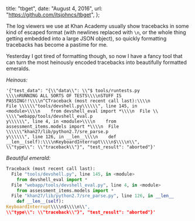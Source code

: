   title: "tbget",
  date: "August 4, 2016",
  url: "https://github.com/itsjohncs/tbget",
};

The log viewers we use at Khan Academy usually show tracebacks in some kind of escaped format (with newlines replaced with `\n`, or the whole thing getting embedded into a large JSON object), so quickly formatting tracebacks has become a pastime for me.

Yesterday I got tired of formatting though, so now I have a fancy tool that can turn the most heinously encoded tracebacks into beautifully formatted emeralds.

_Heinous:_

```
'{"test_data": "{\\"data\\": \\"$ tools/runtests.py
\\\\nRUNNING ALL SORTS OF TESTS\\\\nSTUFF IS
PASSING!!\\\\n^CTraceback (most recent call last):\\\\n
File \\\\\\"tools/devshell.py\\\\\\", line 145, in
<module>\\\\n    from devshell_eval import *\\\\n  File \\
\\\\"webapp/tools/devshell_eval.p
y\\\\\\", line 4, in <module>\\\\n    from
assessment_items.models import *\\\\n  File \\\\\\"khan27/lib/python2.7/sre_parse.p
y\\\\\\", line 126, in __len__\\\\n    def
__len__(self):\\\\nKeyboardInterrupt\\\\n$\\\\n\\",
\\"type\\": \\"traceback\\"}", "test_result": "aborted"}'
```

_Beautiful emerald:_

```python
Traceback (most recent call last):
  File "tools/devshell.py", line 145, in <module>
    from devshell_eval import *
  File "webapp/tools/devshell_eval.py", line 4, in <module>
    from assessment_items.models import *
  File "khan27/lib/python2.7/sre_parse.py", line 126, in __len__
    def __len__(self):
KeyboardInterrupt\\\\n$\\\\n\\",
\\"type\\": \\"traceback\\"}", "test_result": "aborted"}'
```
